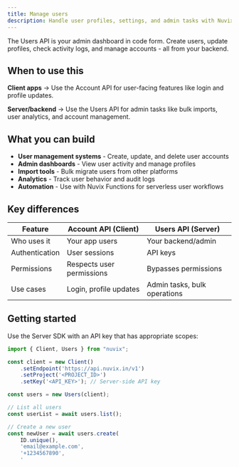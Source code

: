 ```yaml
---
title: Manage users
description: Handle user profiles, settings, and admin tasks with Nuvix's server-side user management tools.
---
```


The Users API is your admin dashboard in code form. Create users, update profiles, check activity logs, and manage accounts - all from your backend.

## When to use this

**Client apps** → Use the Account API for user-facing features like login and profile updates.

**Server/backend** → Use the Users API for admin tasks like bulk imports, user analytics, and account management.

## What you can build

- **User management systems** - Create, update, and delete user accounts
- **Admin dashboards** - View user activity and manage profiles  
- **Import tools** - Bulk migrate users from other platforms
- **Analytics** - Track user behavior and audit logs
- **Automation** - Use with Nuvix Functions for serverless user workflows

## Key differences

| Feature | Account API (Client) | Users API (Server) |
|---------|---------------------|-------------------|
| Who uses it | Your app users | Your backend/admin |
| Authentication | User sessions | API keys |
| Permissions | Respects user permissions | Bypasses permissions |
| Use cases | Login, profile updates | Admin tasks, bulk operations |

## Getting started

Use the Server SDK with an API key that has appropriate scopes:

```javascript
import { Client, Users } from "nuvix";

const client = new Client()
    .setEndpoint('https://api.nuvix.in/v1')
    .setProject('<PROJECT_ID>')
    .setKey('<API_KEY>'); // Server-side API key

const users = new Users(client);

// List all users
const userList = await users.list();

// Create a new user
const newUser = await users.create(
    ID.unique(),
    'email@example.com',
    '+1234567890',
    '
